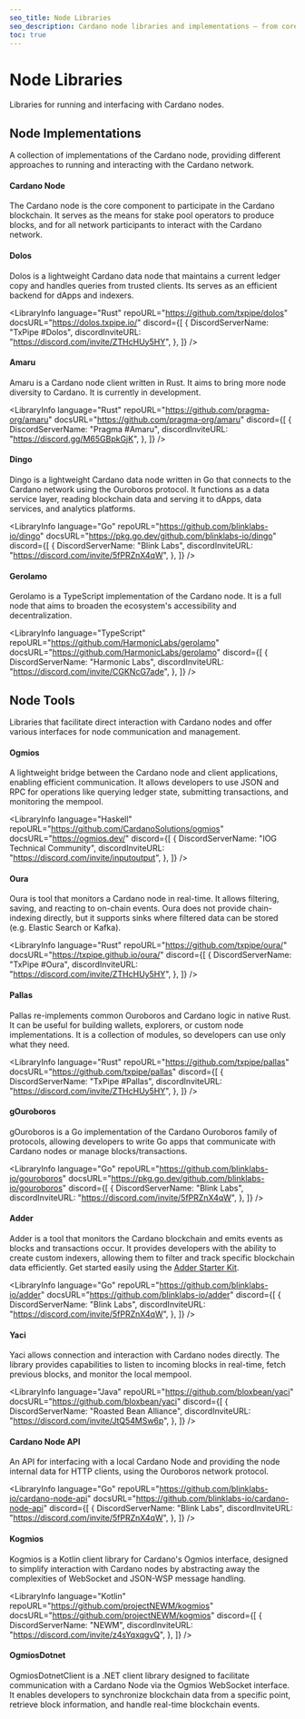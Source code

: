 ```yaml
---
seo_title: Node Libraries
seo_description: Cardano node libraries and implementations — from core node implementations to management tools, find top tools for node operation and interaction.
toc: true
---
```



# Node Libraries

Libraries for running and interfacing with Cardano nodes.

## Node Implementations

A collection of implementations of the Cardano node, providing different approaches to running and interacting with the Cardano network.

#### Cardano Node

The Cardano node is the core component to participate in the Cardano blockchain. It serves as the means for stake pool operators to produce blocks, and for all network participants to interact with the Cardano network.

<LibraryInfo
  language="Haskell"
  repoURL="https://github.com/IntersectMBO/cardano-node"
  docsURL="https://github.com/input-output-hk/cardano-node-wiki/wiki"
/>

#### Dolos

Dolos is a lightweight Cardano data node that maintains a current ledger copy and handles queries from trusted clients. Its serves as an efficient backend for dApps and indexers.

<LibraryInfo
  language="Rust"
  repoURL="https://github.com/txpipe/dolos"
  docsURL="https://dolos.txpipe.io/"
  discord={[
    {
      DiscordServerName: "TxPipe #Dolos",
      discordInviteURL: "https://discord.com/invite/ZTHcHUy5HY",
    },
  ]}
/>

#### Amaru

Amaru is a Cardano node client written in Rust. It aims to bring more node diversity to Cardano. It is currently in development.

<LibraryInfo
  language="Rust"
  repoURL="https://github.com/pragma-org/amaru"
  docsURL="https://github.com/pragma-org/amaru"
  discord={[
    {
      DiscordServerName: "Pragma #Amaru",
      discordInviteURL: "https://discord.gg/M65GBpkGjK",
    },
  ]}
/>

#### Dingo

Dingo is a lightweight Cardano data node written in Go that connects to the Cardano network using the Ouroboros protocol. It functions as a data service layer, reading blockchain data and serving it to dApps, data services, and analytics platforms.

<LibraryInfo
  language="Go"
  repoURL="https://github.com/blinklabs-io/dingo"
  docsURL="https://pkg.go.dev/github.com/blinklabs-io/dingo"
  discord={[
    {
      DiscordServerName: "Blink Labs",
      discordInviteURL: "https://discord.com/invite/5fPRZnX4qW",
    },
  ]}
/>

#### Gerolamo

Gerolamo is a TypeScript implementation of the Cardano node. It is a full node that aims to broaden the ecosystem's accessibility and decentralization.

<LibraryInfo
  language="TypeScript"
  repoURL="https://github.com/HarmonicLabs/gerolamo"
  docsURL="https://github.com/HarmonicLabs/gerolamo"
  discord={[
    {
      DiscordServerName: "Harmonic Labs",
      discordInviteURL: "https://discord.com/invite/CGKNcG7ade",
    },
  ]}
/>

## Node Tools

Libraries that facilitate direct interaction with Cardano nodes and offer various interfaces for node communication and management.

#### Ogmios

A lightweight bridge between the Cardano node and client applications, enabling efficient communication. It allows developers to use JSON and RPC for operations like querying ledger state, submitting transactions, and monitoring the mempool.

<LibraryInfo
  language="Haskell"
  repoURL="https://github.com/CardanoSolutions/ogmios"
  docsURL="https://ogmios.dev/"
  discord={[
    {
      DiscordServerName: "IOG Technical Community",
      discordInviteURL: "https://discord.com/invite/inputoutput",
    },
  ]}
/>

#### Oura

Oura is tool that monitors a Cardano node in real-time. It allows filtering, saving, and reacting to on-chain events. Oura does not provide chain-indexing directly, but it supports sinks where filtered data can be stored (e.g. Elastic Search or Kafka).

<LibraryInfo
  language="Rust"
  repoURL="https://github.com/txpipe/oura/"
  docsURL="https://txpipe.github.io/oura/"
  discord={[
    {
      DiscordServerName: "TxPipe #Oura",
      discordInviteURL: "https://discord.com/invite/ZTHcHUy5HY",
    },
  ]}
/>

#### Pallas

Pallas re-implements common Ouroboros and Cardano logic in native Rust. It can be useful for building wallets, explorers, or custom node implementations. It is a collection of modules, so developers can use only what they need.

<LibraryInfo
  language="Rust"
  repoURL="https://github.com/txpipe/pallas"
  docsURL="https://github.com/txpipe/pallas"
  discord={[
    {
      DiscordServerName: "TxPipe #Pallas",
      discordInviteURL: "https://discord.com/invite/ZTHcHUy5HY",
    },
  ]}
/>

#### gOuroboros

gOuroboros is a Go implementation of the Cardano Ouroboros family of protocols, allowing developers to write Go apps that communicate with Cardano nodes or manage blocks/transactions.

<LibraryInfo
  language="Go"
  repoURL="https://github.com/blinklabs-io/gouroboros"
  docsURL="https://pkg.go.dev/github.com/blinklabs-io/gouroboros"
  discord={[
    {
      DiscordServerName: "Blink Labs",
      discordInviteURL: "https://discord.com/invite/5fPRZnX4qW",
    },
  ]}
/>

#### Adder

Adder is a tool that monitors the Cardano blockchain and emits events as blocks and transactions occur. It provides developers with the ability to create custom indexers, allowing them to filter and track specific blockchain data efficiently. Get started easily using the [Adder Starter Kit](https://github.com/blinklabs-io/adder-library-starter-kit).

<LibraryInfo
  language="Go"
  repoURL="https://github.com/blinklabs-io/adder"
  docsURL="https://github.com/blinklabs-io/adder"
  discord={[
    {
      DiscordServerName: "Blink Labs",
      discordInviteURL: "https://discord.com/invite/5fPRZnX4qW",
    },
  ]}
/>

#### Yaci

Yaci allows connection and interaction with Cardano nodes directly. The library provides capabilities to listen to incoming blocks in real-time, fetch previous blocks, and monitor the local mempool.

<LibraryInfo
  language="Java"
  repoURL="https://github.com/bloxbean/yaci"
  docsURL="https://github.com/bloxbean/yaci"
  discord={[
    {
      DiscordServerName: "Roasted Bean Alliance",
      discordInviteURL: "https://discord.com/invite/JtQ54MSw6p",
    },
  ]}
/>

#### Cardano Node API

An API for interfacing with a local Cardano Node and providing the node internal data for HTTP clients, using the Ouroboros network protocol.

<LibraryInfo
  language="Go"
  repoURL="https://github.com/blinklabs-io/cardano-node-api"
  docsURL="https://github.com/blinklabs-io/cardano-node-api"
  discord={[
    {
      DiscordServerName: "Blink Labs",
      discordInviteURL: "https://discord.com/invite/5fPRZnX4qW",
    },
  ]}
/>

#### Kogmios

Kogmios is a Kotlin client library for Cardano's Ogmios interface, designed to simplify interaction with Cardano nodes by abstracting away the complexities of WebSocket and JSON-WSP message handling.

<LibraryInfo
  language="Kotlin"
  repoURL="https://github.com/projectNEWM/kogmios"
  docsURL="https://github.com/projectNEWM/kogmios"
  discord={[
    {
      DiscordServerName: "NEWM",
      discordInviteURL: "https://discord.com/invite/z4sYqxqgvQ",
    },
  ]}
/>

#### OgmiosDotnet

OgmiosDotnetClient is a .NET client library designed to facilitate communication with a Cardano Node via the Ogmios WebSocket interface. It enables developers to synchronize blockchain data from a specific point, retrieve block information, and handle real-time blockchain events.

<LibraryInfo
  language="C#"
  repoURL="https://github.com/ItsDaveB/OgmiosDotnet"
  docsURL="https://github.com/ItsDaveB/OgmiosDotnet"
/>
